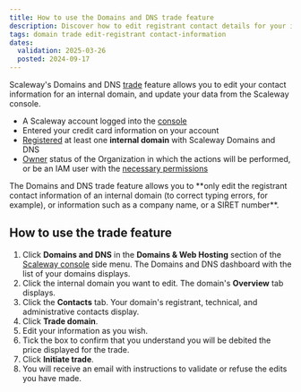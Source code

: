 ```yaml
---
title: How to use the Domains and DNS trade feature
description: Discover how to edit registrant contact details for your internal domain using Scaleway's Domains and DNS trade feature.
tags: domain trade edit-registrant contact-information
dates:
  validation: 2025-03-26
  posted: 2024-09-17
---
```



Scaleway's Domains and DNS [trade](/domains-and-dns/concepts/#trade) feature allows you to edit your contact information for an internal domain, and update your data from the Scaleway console.



<Requirements />

  - A Scaleway account logged into the [console](https://account.scaleway.com/?service=elements)
  - Entered your credit card information on your account
  - [Registered](/domains-and-dns/how-to/register-internal-domain/) at least one **internal domain** with Scaleway Domains and DNS
  - [Owner](/iam/concepts/#owner) status of the Organization in which the actions will be performed, or be an IAM user with the [necessary permissions](/iam/concepts/#permission)

<Message type="important">
 The Domains and DNS trade feature allows you to **only edit the registrant contact information of an internal domain (to correct typing errors, for example), or information such as a company name, or a SIRET number**.
</Message>

## How to use the trade feature

1. Click **Domains and DNS** in the **Domains & Web Hosting** section of the [Scaleway console](https://account.scaleway.com/?service=elements) side menu. The Domains and DNS dashboard with the list of your domains displays.
2. Click the internal domain you want to edit. The domain's **Overview** tab displays.
3. Click the **Contacts** tab. Your domain's registrant, technical, and administrative contacts display.
4. Click **Trade domain**.
5. Edit your information as you wish.
6. Tick the box to confirm that you understand you will be debited the price displayed for the trade.
7. Click **Initiate trade**.
8. You will receive an email with instructions to validate or refuse the edits you have made.

